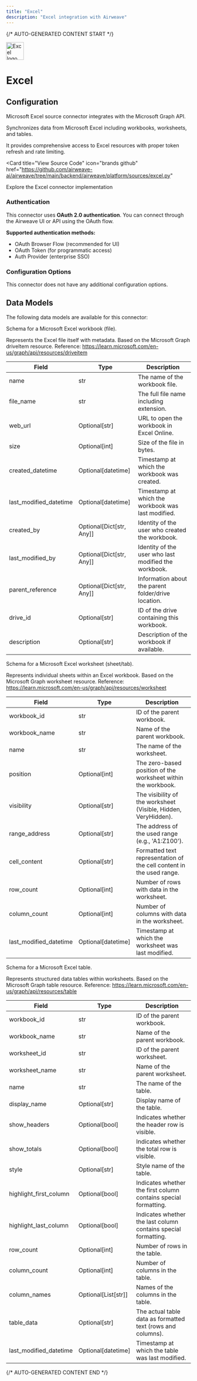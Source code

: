```yaml
---
title: "Excel"
description: "Excel integration with Airweave"
---
```


{/* AUTO-GENERATED CONTENT START */}

<div className="connector-header" style={{ display: 'flex', alignItems: 'center', gap: '12px', marginBottom: '24px' }}>
  <img src="icon.svg" alt="Excel logo" width="48" height="48" className="connector-icon" />
  <h1 style={{ margin: 0 }}>Excel</h1>
</div>

## Configuration

Microsoft Excel source connector integrates with the Microsoft Graph API.

Synchronizes data from Microsoft Excel including workbooks, worksheets, and tables.

It provides comprehensive access to Excel resources with proper token refresh
and rate limiting.

<Card
  title="View Source Code"
  icon="brands github"
  href="https://github.com/airweave-ai/airweave/tree/main/backend/airweave/platform/sources/excel.py"
>
  Explore the Excel connector implementation
</Card>

### Authentication

This connector uses **OAuth 2.0 authentication**. You can connect through the Airweave UI or API using the OAuth flow.

**Supported authentication methods:**
- OAuth Browser Flow (recommended for UI)
- OAuth Token (for programmatic access)
- Auth Provider (enterprise SSO)

### Configuration Options

This connector does not have any additional configuration options.

## Data Models

The following data models are available for this connector:

<Accordion title="ExcelWorkbookEntity">

Schema for a Microsoft Excel workbook (file).

Represents the Excel file itself with metadata.
Based on the Microsoft Graph driveItem resource.
Reference: https://learn.microsoft.com/en-us/graph/api/resources/driveitem

| Field | Type | Description |
|-------|------|-------------|
| name | str | The name of the workbook file. |
| file_name | str | The full file name including extension. |
| web_url | Optional[str] | URL to open the workbook in Excel Online. |
| size | Optional[int] | Size of the file in bytes. |
| created_datetime | Optional[datetime] | Timestamp at which the workbook was created. |
| last_modified_datetime | Optional[datetime] | Timestamp at which the workbook was last modified. |
| created_by | Optional[Dict[str, Any]] | Identity of the user who created the workbook. |
| last_modified_by | Optional[Dict[str, Any]] | Identity of the user who last modified the workbook. |
| parent_reference | Optional[Dict[str, Any]] | Information about the parent folder/drive location. |
| drive_id | Optional[str] | ID of the drive containing this workbook. |
| description | Optional[str] | Description of the workbook if available. |

</Accordion>
<Accordion title="ExcelWorksheetEntity">

Schema for a Microsoft Excel worksheet (sheet/tab).

Represents individual sheets within an Excel workbook.
Based on the Microsoft Graph worksheet resource.
Reference: https://learn.microsoft.com/en-us/graph/api/resources/worksheet

| Field | Type | Description |
|-------|------|-------------|
| workbook_id | str | ID of the parent workbook. |
| workbook_name | str | Name of the parent workbook. |
| name | str | The name of the worksheet. |
| position | Optional[int] | The zero-based position of the worksheet within the workbook. |
| visibility | Optional[str] | The visibility of the worksheet (Visible, Hidden, VeryHidden). |
| range_address | Optional[str] | The address of the used range (e.g., 'A1:Z100'). |
| cell_content | Optional[str] | Formatted text representation of the cell content in the used range. |
| row_count | Optional[int] | Number of rows with data in the worksheet. |
| column_count | Optional[int] | Number of columns with data in the worksheet. |
| last_modified_datetime | Optional[datetime] | Timestamp at which the worksheet was last modified. |

</Accordion>
<Accordion title="ExcelTableEntity">

Schema for a Microsoft Excel table.

Represents structured data tables within worksheets.
Based on the Microsoft Graph table resource.
Reference: https://learn.microsoft.com/en-us/graph/api/resources/table

| Field | Type | Description |
|-------|------|-------------|
| workbook_id | str | ID of the parent workbook. |
| workbook_name | str | Name of the parent workbook. |
| worksheet_id | str | ID of the parent worksheet. |
| worksheet_name | str | Name of the parent worksheet. |
| name | str | The name of the table. |
| display_name | Optional[str] | Display name of the table. |
| show_headers | Optional[bool] | Indicates whether the header row is visible. |
| show_totals | Optional[bool] | Indicates whether the total row is visible. |
| style | Optional[str] | Style name of the table. |
| highlight_first_column | Optional[bool] | Indicates whether the first column contains special formatting. |
| highlight_last_column | Optional[bool] | Indicates whether the last column contains special formatting. |
| row_count | Optional[int] | Number of rows in the table. |
| column_count | Optional[int] | Number of columns in the table. |
| column_names | Optional[List[str]] | Names of the columns in the table. |
| table_data | Optional[str] | The actual table data as formatted text (rows and columns). |
| last_modified_datetime | Optional[datetime] | Timestamp at which the table was last modified. |

</Accordion>


{/* AUTO-GENERATED CONTENT END */}